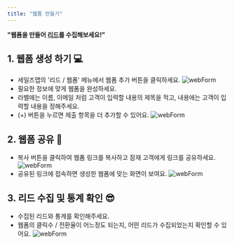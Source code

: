 ```yaml
---
title: "웹폼 만들기"
---
```


**"웹폼을 만들어 [리드](/dictionary/lead)를 수집해보세요!"**

## 1. 웹폼 생성 하기 💻
- 세일즈맵의 '리드 / 웹폼' 메뉴에서 웹폼 추가 버튼을 클릭하세요.
![webForm](/images/feature/lead/webForm/feature:webForm_1.png)
- 필요한 정보에 맞게 웹폼을 완성하세요.
- 라벨에는 이름, 이메일 처럼 고객이 입력할 내용의 제목을 적고, 내용에는 고객이 입력할 내용을 정해주세요.
- (+) 버튼을 누르면 제출 항목을 더 추가할 수 있어요.
![webForm](/images/feature/lead/webForm/feature:webForm_2.png)

## 2. 웹폼 공유 🔗
- 복사 버튼을 클릭하여 웹폼 링크를 복사하고 잠재 고객에게 링크를 공유하세요.
![webForm](/images/feature/lead/webForm/feature:webForm_3.png)
- 공유된 링크에 접속하면 생성한 웹폼에 맞는 화면이 보여요.
![webForm](/images/feature/lead/webForm/feature:webForm_4.png)

## 3. 리드 수집 및 통계 확인 😎
- 수집된 리드와 통계를 확인해주세요.
- 웹폼의 클릭수 / 전환율이 어느정도 되는지, 어떤 리드가 수집되었는지 확인할 수 있어요.
![webForm](/images/feature/lead/webForm/feature:webForm_5.png)